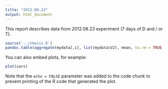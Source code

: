 ```yaml
---
title: "2012.08.23"
output: html_document
---
```


This report describes data from 2012.08.23 experiment (7 days of D and / or T).

```r
source('../thesis.R')
pandoc.table(aggregate(mydata[,i], list(mydata$V2), mean, na.rm = TRUE))
```

You can also embed plots, for example:

```r
plot(cars)
```

Note that the `echo = FALSE` parameter was added to the code chunk to prevent printing of the R code that generated the plot.
